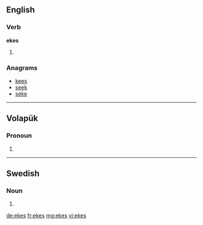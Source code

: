 ==English==

===Verb===
'''ekes'''

# {{third-person singular of|eke}}

===Anagrams===
* [[kees#English|kees]]
* [[seek#English|seek]]
* [[seke#English|seke]]

----

==Volapük==

===Pronoun===
{{infl|vo|pronoun form}}

# {{inflection of|ek||dat|p|lang=vo}}

----

==Swedish==

===Noun===
{{infl|sv|noun form}}

# {{sv-noun-form-indef-gen|eke}}

[[de:ekes]]
[[fr:ekes]]
[[mg:ekes]]
[[vi:ekes]]